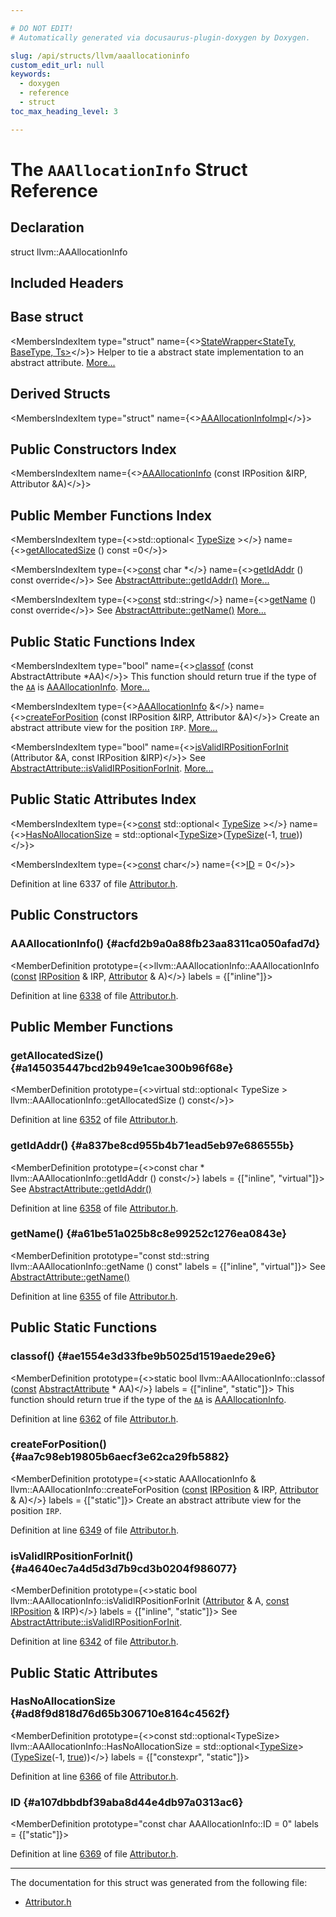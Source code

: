 ```yaml
---

# DO NOT EDIT!
# Automatically generated via docusaurus-plugin-doxygen by Doxygen.

slug: /api/structs/llvm/aaallocationinfo
custom_edit_url: null
keywords:
  - doxygen
  - reference
  - struct
toc_max_heading_level: 3

---
```





# The `AAAllocationInfo` Struct Reference

<DoxygenPage pluginConfig={pluginConfig}>



## Declaration

<CodeBlock>struct llvm::AAAllocationInfo</CodeBlock>

## Included Headers

<IncludesList>
<IncludesListItem
  filePath="llvm/Transforms/IPO/Attributor.h"
  permalink="/docs/api/files/include/include/llvm/include/llvm/transforms/include/llvm/transforms/ipo/attributor-h"
  isLocal="true" />
</IncludesList>

## Base struct

<MembersIndex>

<MembersIndexItem
  type="struct"
  name={<><a href="/docs/api/structs/llvm/statewrapper">StateWrapper&lt;StateTy, BaseType, Ts&gt;</a></>}>
Helper to tie a abstract state implementation to an abstract attribute. <a href="/docs/api/structs/llvm/statewrapper/#details">More...</a>
</MembersIndexItem>

</MembersIndex>

## Derived Structs

<MembersIndex>

<MembersIndexItem
  type="struct"
  name={<><a href="/docs/api/structs/anonymous-namespace-attributorattributes-cpp-/aaallocationinfoimpl">AAAllocationInfoImpl</a></>}>
</MembersIndexItem>

</MembersIndex>

## Public Constructors Index

<MembersIndex>

<MembersIndexItem
  name={<><a href="#acfd2b9a0a88fb23aa8311ca050afad7d">AAAllocationInfo</a> (const IRPosition &amp;IRP, Attributor &amp;A)</>}>
</MembersIndexItem>

</MembersIndex>

## Public Member Functions Index

<MembersIndex>

<MembersIndexItem
  type={<>std::optional&lt; <a href="/docs/api/classes/llvm/typesize">TypeSize</a> &gt;</>}
  name={<><a href="#a145035447bcd2b949e1cae300b96f68e">getAllocatedSize</a> () const =0</>}>
</MembersIndexItem>

<MembersIndexItem
  type={<><a href="/docs/api/files/lib/lib/target/lib/target/aarch64/aarch64promoteconstant-cpp/#a90f8350fecae261c25be85d38b451bff">const</a> char &#42;</>}
  name={<><a href="#a837be8cd955b4b71ead5eb97e686555b">getIdAddr</a> () const override</>}>
See <a href="/docs/api/structs/llvm/abstractattribute/#afb1ae982372c7bd88717c53d8f8e5470">AbstractAttribute::getIdAddr()</a> <a href="#a837be8cd955b4b71ead5eb97e686555b">More...</a>
</MembersIndexItem>

<MembersIndexItem
  type={<><a href="/docs/api/files/lib/lib/target/lib/target/aarch64/aarch64promoteconstant-cpp/#a90f8350fecae261c25be85d38b451bff">const</a> std::string</>}
  name={<><a href="#a61be51a025b8c8e99252c1276ea0843e">getName</a> () const override</>}>
See <a href="/docs/api/structs/llvm/abstractattribute/#a7d84d85c6cb8cc16db41d83859096256">AbstractAttribute::getName()</a> <a href="#a61be51a025b8c8e99252c1276ea0843e">More...</a>
</MembersIndexItem>

</MembersIndex>

## Public Static Functions Index

<MembersIndex>

<MembersIndexItem
  type="bool"
  name={<><a href="#ae1554e3d33fbe9b5025d1519aede29e6">classof</a> (const AbstractAttribute &#42;AA)</>}>
This function should return true if the type of the <code><a href="/docs/api/namespaces/llvm/aa">AA</a></code> is <a href="/docs/api/structs/llvm/aaallocationinfo">AAAllocationInfo</a>. <a href="#ae1554e3d33fbe9b5025d1519aede29e6">More...</a>
</MembersIndexItem>

<MembersIndexItem
  type={<><a href="/docs/api/structs/llvm/aaallocationinfo">AAAllocationInfo</a> &amp;</>}
  name={<><a href="#aa7c98eb19805b6aecf3e62ca29fb5882">createForPosition</a> (const IRPosition &amp;IRP, Attributor &amp;A)</>}>
Create an abstract attribute view for the position <code>IRP</code>. <a href="#aa7c98eb19805b6aecf3e62ca29fb5882">More...</a>
</MembersIndexItem>

<MembersIndexItem
  type="bool"
  name={<><a href="#a4640ec7a4d5d3d7b9cd3b0204f986077">isValidIRPositionForInit</a> (Attributor &amp;A, const IRPosition &amp;IRP)</>}>
See <a href="/docs/api/structs/llvm/abstractattribute/#a0b23d1cedd8202d1b786e1ab43313084">AbstractAttribute::isValidIRPositionForInit</a>. <a href="#a4640ec7a4d5d3d7b9cd3b0204f986077">More...</a>
</MembersIndexItem>

</MembersIndex>

## Public Static Attributes Index

<MembersIndex>

<MembersIndexItem
  type={<><a href="/docs/api/files/lib/lib/target/lib/target/aarch64/aarch64promoteconstant-cpp/#a90f8350fecae261c25be85d38b451bff">const</a> std::optional&lt; <a href="/docs/api/classes/llvm/typesize">TypeSize</a> &gt;</>}
  name={<><a href="#ad8f9d818d76d65b306710e8164c4562f">HasNoAllocationSize</a> =
      std::optional&lt;<a href="/docs/api/classes/llvm/typesize">TypeSize</a>&gt;(<a href="/docs/api/classes/llvm/typesize">TypeSize</a>(-1, <a href="/docs/api/files/lib/lib/analysis/basicaliasanalysis-cpp/#af6d5cafbdfc5313e65d990120021a3ec">true</a>))</>}>
</MembersIndexItem>

<MembersIndexItem
  type={<><a href="/docs/api/files/lib/lib/target/lib/target/aarch64/aarch64promoteconstant-cpp/#a90f8350fecae261c25be85d38b451bff">const</a> char</>}
  name={<><a href="#a107dbbdbf39aba8d44e4db97a0313ac6">ID</a> = 0</>}>
</MembersIndexItem>

</MembersIndex>


Definition at line 6337 of file <a href="/docs/api/files/include/include/llvm/include/llvm/transforms/include/llvm/transforms/ipo/attributor-h">Attributor.h</a>.

<SectionDefinition>

## Public Constructors

### AAAllocationInfo() {#acfd2b9a0a88fb23aa8311ca050afad7d}

<MemberDefinition
  prototype={<>llvm::AAAllocationInfo::AAAllocationInfo (<a href="/docs/api/files/lib/lib/target/lib/target/aarch64/aarch64promoteconstant-cpp/#a90f8350fecae261c25be85d38b451bff">const</a> <a href="/docs/api/structs/llvm/irposition">IRPosition</a> &amp; IRP, <a href="/docs/api/structs/llvm/attributor">Attributor</a> &amp; A)</>}
  labels = {["inline"]}>

Definition at line <a href="/docs/api/files/include/include/llvm/include/llvm/transforms/include/llvm/transforms/ipo/attributor-h/#l06338">6338</a> of file <a href="/docs/api/files/include/include/llvm/include/llvm/transforms/include/llvm/transforms/ipo/attributor-h">Attributor.h</a>.
</MemberDefinition>

</SectionDefinition>

<SectionDefinition>

## Public Member Functions

### getAllocatedSize() {#a145035447bcd2b949e1cae300b96f68e}

<MemberDefinition
  prototype={<>virtual std::optional&lt; TypeSize &gt; llvm::AAAllocationInfo::getAllocatedSize () const</>}>

Definition at line <a href="/docs/api/files/include/include/llvm/include/llvm/transforms/include/llvm/transforms/ipo/attributor-h/#l06352">6352</a> of file <a href="/docs/api/files/include/include/llvm/include/llvm/transforms/include/llvm/transforms/ipo/attributor-h">Attributor.h</a>.
</MemberDefinition>

### getIdAddr() {#a837be8cd955b4b71ead5eb97e686555b}

<MemberDefinition
  prototype={<>const char &#42; llvm::AAAllocationInfo::getIdAddr () const</>}
  labels = {["inline", "virtual"]}>
See <a href="/docs/api/structs/llvm/abstractattribute/#afb1ae982372c7bd88717c53d8f8e5470">AbstractAttribute::getIdAddr()</a>

Definition at line <a href="/docs/api/files/include/include/llvm/include/llvm/transforms/include/llvm/transforms/ipo/attributor-h/#l06358">6358</a> of file <a href="/docs/api/files/include/include/llvm/include/llvm/transforms/include/llvm/transforms/ipo/attributor-h">Attributor.h</a>.
</MemberDefinition>

### getName() {#a61be51a025b8c8e99252c1276ea0843e}

<MemberDefinition
  prototype="const std::string llvm::AAAllocationInfo::getName () const"
  labels = {["inline", "virtual"]}>
See <a href="/docs/api/structs/llvm/abstractattribute/#a7d84d85c6cb8cc16db41d83859096256">AbstractAttribute::getName()</a>

Definition at line <a href="/docs/api/files/include/include/llvm/include/llvm/transforms/include/llvm/transforms/ipo/attributor-h/#l06355">6355</a> of file <a href="/docs/api/files/include/include/llvm/include/llvm/transforms/include/llvm/transforms/ipo/attributor-h">Attributor.h</a>.
</MemberDefinition>

</SectionDefinition>

<SectionDefinition>

## Public Static Functions

### classof() {#ae1554e3d33fbe9b5025d1519aede29e6}

<MemberDefinition
  prototype={<>static bool llvm::AAAllocationInfo::classof (<a href="/docs/api/files/lib/lib/target/lib/target/aarch64/aarch64promoteconstant-cpp/#a90f8350fecae261c25be85d38b451bff">const</a> <a href="/docs/api/structs/llvm/abstractattribute">AbstractAttribute</a> &#42; AA)</>}
  labels = {["inline", "static"]}>
This function should return true if the type of the <code><a href="/docs/api/namespaces/llvm/aa">AA</a></code> is <a href="/docs/api/structs/llvm/aaallocationinfo">AAAllocationInfo</a>.

Definition at line <a href="/docs/api/files/include/include/llvm/include/llvm/transforms/include/llvm/transforms/ipo/attributor-h/#l06362">6362</a> of file <a href="/docs/api/files/include/include/llvm/include/llvm/transforms/include/llvm/transforms/ipo/attributor-h">Attributor.h</a>.
</MemberDefinition>

### createForPosition() {#aa7c98eb19805b6aecf3e62ca29fb5882}

<MemberDefinition
  prototype={<>static AAAllocationInfo &amp; llvm::AAAllocationInfo::createForPosition (<a href="/docs/api/files/lib/lib/target/lib/target/aarch64/aarch64promoteconstant-cpp/#a90f8350fecae261c25be85d38b451bff">const</a> <a href="/docs/api/structs/llvm/irposition">IRPosition</a> &amp; IRP, <a href="/docs/api/structs/llvm/attributor">Attributor</a> &amp; A)</>}
  labels = {["static"]}>
Create an abstract attribute view for the position <code>IRP</code>.

Definition at line <a href="/docs/api/files/include/include/llvm/include/llvm/transforms/include/llvm/transforms/ipo/attributor-h/#l06349">6349</a> of file <a href="/docs/api/files/include/include/llvm/include/llvm/transforms/include/llvm/transforms/ipo/attributor-h">Attributor.h</a>.
</MemberDefinition>

### isValidIRPositionForInit() {#a4640ec7a4d5d3d7b9cd3b0204f986077}

<MemberDefinition
  prototype={<>static bool llvm::AAAllocationInfo::isValidIRPositionForInit (<a href="/docs/api/structs/llvm/attributor">Attributor</a> &amp; A, <a href="/docs/api/files/lib/lib/target/lib/target/aarch64/aarch64promoteconstant-cpp/#a90f8350fecae261c25be85d38b451bff">const</a> <a href="/docs/api/structs/llvm/irposition">IRPosition</a> &amp; IRP)</>}
  labels = {["inline", "static"]}>
See <a href="/docs/api/structs/llvm/abstractattribute/#a0b23d1cedd8202d1b786e1ab43313084">AbstractAttribute::isValidIRPositionForInit</a>.

Definition at line <a href="/docs/api/files/include/include/llvm/include/llvm/transforms/include/llvm/transforms/ipo/attributor-h/#l06342">6342</a> of file <a href="/docs/api/files/include/include/llvm/include/llvm/transforms/include/llvm/transforms/ipo/attributor-h">Attributor.h</a>.
</MemberDefinition>

</SectionDefinition>

<SectionDefinition>

## Public Static Attributes

### HasNoAllocationSize {#ad8f9d818d76d65b306710e8164c4562f}

<MemberDefinition
  prototype={<>const std::optional&lt;TypeSize&gt; llvm::AAAllocationInfo::HasNoAllocationSize =
      std::optional&lt;<a href="/docs/api/classes/llvm/typesize">TypeSize</a>&gt;(<a href="/docs/api/classes/llvm/typesize">TypeSize</a>(-1, <a href="/docs/api/files/lib/lib/analysis/basicaliasanalysis-cpp/#af6d5cafbdfc5313e65d990120021a3ec">true</a>))</>}
  labels = {["constexpr", "static"]}>

Definition at line <a href="/docs/api/files/include/include/llvm/include/llvm/transforms/include/llvm/transforms/ipo/attributor-h/#l06366">6366</a> of file <a href="/docs/api/files/include/include/llvm/include/llvm/transforms/include/llvm/transforms/ipo/attributor-h">Attributor.h</a>.
</MemberDefinition>

### ID {#a107dbbdbf39aba8d44e4db97a0313ac6}

<MemberDefinition
  prototype="const char AAAllocationInfo::ID = 0"
  labels = {["static"]}>

Definition at line <a href="/docs/api/files/include/include/llvm/include/llvm/transforms/include/llvm/transforms/ipo/attributor-h/#l06369">6369</a> of file <a href="/docs/api/files/include/include/llvm/include/llvm/transforms/include/llvm/transforms/ipo/attributor-h">Attributor.h</a>.
</MemberDefinition>

</SectionDefinition>

<hr/>

The documentation for this struct was generated from the following file:

<ul>
<li><a href="/docs/api/files/include/include/llvm/include/llvm/transforms/include/llvm/transforms/ipo/attributor-h">Attributor.h</a></li>
</ul>

</DoxygenPage>
